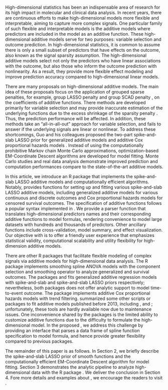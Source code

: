 \section{Introduction}

High-dimensional statistics has been an indispensable area of research for its high impact in molecular and clinical data analysis. In recent years, there are continuous efforts to make high-dimensional models more flexible and interpretable, aiming to capture more complex signals. One particular family of such flexible and interpretable models is the additive models where predictors are included in the model as an additive function. These high-dimensional additive models serve for two purposes: variable selection and outcome prediction. In high-dimensional statistics, it is common to assume there is only a small subset of predictors that have effects on the outcome, also known as the signal sparsity assumption. \citep{buhlmann2011} The high-dimensional additive models select not only the predictors who have linear associations with the outcome, but also those who inform the outcome prediction with nonlinearity. As a result, they provide more flexible effect modeling and improve prediction accuracy compared to high-dimensional linear models.

There are many proposals on high-dimensional additive models. The main idea of these proposals focus on the application of grouped sparse penalties, for example, group LASSO penalty \citep{ravikumar2009, huang2010} and group SCAD penalty \citep{wang2007, xue2009}, on the coefficients of additive functions. There methods are developed primarily for variable selection and may provide inaccurate estimation of the underlying functions due to the excess shrinkage of the sparsity penalty \citep{scheipl2013}. Thus, the prediction performance will be affected. In addition, these methods take an "all-in-all-out" approach for variable selection, and fails to answer if the underlying signals are linear or nonlinear. To address these shortcomings, Guo and his colleagues proposed the two-part spike-and-slab LASSO prior for generalized additive models \citep{guo2022_GAM} and additive Cox proportional hazards models \citep{guo2022_Cox}. Instead of using the computationally prohibitive Markov chain Monte Carlo approximations, optimization-based EM-Coordinate Descent algorithms are developed for model fitting. Monte Carlo studies and real data analysis demonstrate improved prediction and computation performances compare to the state-of-the-art additive models.

In this article, we introduce an R package \texttt{BHAM} that implements the spike-and-slab LASSO additive models and computationally efficient algorithms. Notably, \texttt{BHAM} provides functions for setting up and fitting various spike-and-slab LASSO additive models, including generalized additive models for various continuous and discrete outcomes and Cox proportional hazards models for censored survival outcomes. The specification of additive functions follows a popular syntax implemented in \texttt{mgcv} \citep{r_mgcv}. We provide a parser function that translates high-dimensional predictors names and their corresponding additive functions to model formulas, rendering convenience to model large datasets with hundreds and thousands of predictors. Other ancillary functions include cross-validation, model summary, and effect visualization. Our objective with \texttt{BHAM} is to offer a friendly user experience that emphasizes statistical validity, computational scalability and utility flexibility for high-dimension additive models.

There are other R packages that facilitate flexible modeling of complex signals via additive models for high-dimensional data analysis. The R package \texttt{COSSO} \citep{r_cosso} implements smoothing spline ANOVA models with the component selection and smoothing operator to analyze generalized and survival outcomes. The packages \texttt{spikeSlabGAM} \citep{r_spikeSlabGAM} and \texttt{sparseGAM} \citep{r_sparseGAM} fits generalized additive regression models with spike-and-slab and spike-and-slab LASSO priors respectively; nevertheless, both packages does not offer analytic support to model time-to-event outcome. The package \texttt{tfCox} \citep{r_tfCox} implements additive Cox proportional hazards models with trend filtering. \cite{scheipl2013} summarized some other scripts or packages to fit additive models published before 2013, including \texttt{spam} \citep{ravikumar2009}, \texttt{hgam} \citep{meier2009} and \texttt{hypergsplines} \citep{bove2011}; unfortunately, these tools are hardly available now due to maintenance issues. One inconvenience shared by the packages is the limited ability to customize additive functions due to the difficulty to formulate the high-dimensional model. In the proposed \texttt{BHAM}, we address this challenge by providing an interface that parses a data frame of spline function specification to model formula, and hence provide greater flexibility compared to previous packages.

The remainder of this paper is as follows. In Section 2, we briefly describe the spike-and-slab LASSO prior of smooth functions and the computationally efficient EM-Coordinate Descent algorithm for model fitting. Section 3 demonstrates the analytic pipeline to analyze high-dimensional data with the R package \texttt{BHAM}. We deliver the conclusion in Section 4. Fore more details and examples about \texttt{BHAM}, we encourage the readers to visit \url{https://boyiguo1.github.io/BHAM/}.
